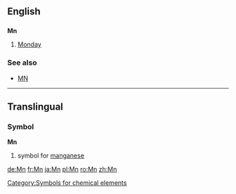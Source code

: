 ==English==

==={{abbreviation}}===
'''Mn'''

# [[Monday]]

===See also===
*[[MN]]

----
==Translingual==
===Symbol===
'''Mn'''
#{{chemistry}} symbol for [[manganese]]
[[Category:Symbols for chemical elements]]

[[de:Mn]]
[[fr:Mn]]
[[ja:Mn]]
[[pl:Mn]]
[[ro:Mn]]
[[zh:Mn]]